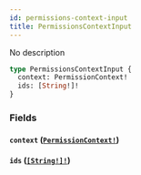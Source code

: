 ```yaml
---
id: permissions-context-input
title: PermissionsContextInput
---
```


No description

```graphql
type PermissionsContextInput {
  context: PermissionContext!
  ids: [String!]!
}
```

### Fields

#### `context` ([`PermissionContext!`](/docs/graphql/enums/permission-context))

#### `ids` ([`[String!]!`](/docs/graphql/scalars/string))
